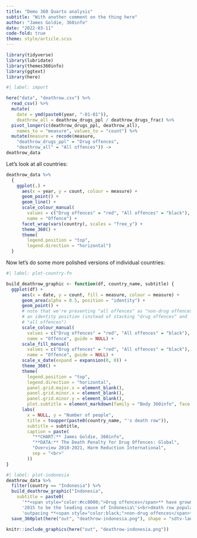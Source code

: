```yaml
---
title: "Demo 360 Quarto analysis"
subtitle: "With another comment on the thing here"
author: "James Goldie, 360info"
date: "2022-03-11"
code-fold: true
theme: style/article.scss
---
```


```r
library(tidyverse)
library(lubridate)
library(themes360info)
library(ggtext)
library(here)
```

```r
#| label: import

here("data", "deathrow.csv") %>%
  read_csv() %>%
  mutate(
    date = ymd(paste0(year, "-01-01")),
    deathrow_all = deathrow_drugs_ppl / deathrow_drugs_frac) %>%
  pivot_longer(c(deathrow_drugs_ppl, deathrow_all),
    names_to = "measure", values_to = "count") %>%
  mutate(measure = recode(measure,
    "deathrow_drugs_ppl" = "Drug offences",
    "deathrow_all" = "All offences")) ->
deathrow_data
```

Let's look at all countries:

```r
deathrow_data %>%
  {
    ggplot(.) +
      aes(x = year, y = count, colour = measure) +
      geom_point() +
      geom_line() +
      scale_colour_manual(
        values = c("Drug offences" = "red", "All offences" = "black"),
        name = "Offence") +
      facet_wrap(vars(country), scales = "free_y") +
      theme_360() +
      theme(
        legend.position = "top",
        legend.direction = "horizontal")
  }
```

Now let's do some more polished versions of individual countries:

```r
#| label: plot-country-fn

build_deathrow_graphic <- function(df, country_name, subtitle) {
  ggplot(df) +
      aes(x = date, y = count, fill = measure, colour = measure) +
      geom_area(alpha = 0.5, position = "identity") +
      geom_point() +
      # note that we're presenting "all offences" as "non-drug offences" with
      # an identity position (instead of stacking "drug offences" and
      # "all offences")
      scale_colour_manual(
        values = c("Drug offences" = "red", "All offences" = "black"),
        name = "Offence", guide = NULL) +
      scale_fill_manual(
        values = c("Drug offences" = "red", "All offences" = "black"),
        name = "Offence", guide = NULL) +
      scale_x_date(expand = expansion(0, 0)) +
      theme_360() +
      theme(
        legend.position = "top",
        legend.direction = "horizontal",
        panel.grid.major.x = element_blank(),
        panel.grid.minor.x = element_blank(),
        panel.grid.minor.y = element_blank(),
        plot.subtitle = element_markdown(family = "Body 360info", face = "plain")) +
      labs(
        x = NULL, y = "Number of people",
        title = toupper(paste0(country_name, "'s death row")),
        subtitle = subtitle,
        caption = paste(
          "**CHART:** James Goldie, 360info",
          "**DATA:** The Death Penalty for Drug Offences: Global",
          "Overview 2010-2021, Harm Reduction International",
          sep = "<br>"
        ))
}
```

```r
#| label: plot-indonesia
deathrow_data %>%
  filter(country == "Indonesia") %>%
  build_deathrow_graphic("Indonesia",
    subtitle = paste0(
      '**<span style="color:#cc0000;">Drug offences</span>** have grown since ',
      '2015 to be the leading cause of Indonesia\'s<br>death row population, ',
      'outpacing **<span style="color:black;">non-drug offences</span>**')) %>%
  save_360plot(here("out", "deathrow-indonesia.png"), shape = "sdtv-landscape")

knitr::include_graphics(here("out", "deathrow-indonesia.png"))
```

